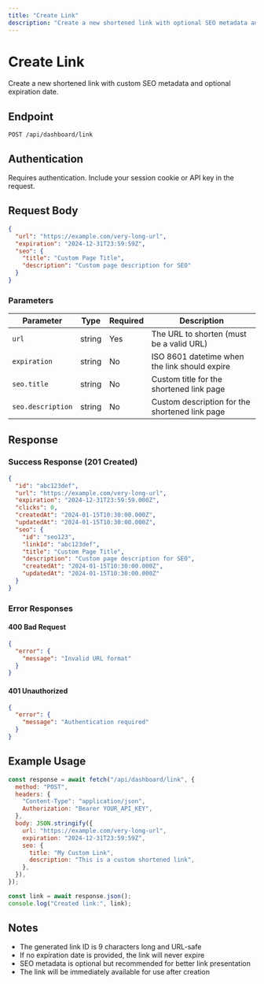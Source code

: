 ```yaml
---
title: "Create Link"
description: "Create a new shortened link with optional SEO metadata and expiration"
---
```


# Create Link

Create a new shortened link with custom SEO metadata and optional expiration date.

## Endpoint

```
POST /api/dashboard/link
```

## Authentication

Requires authentication. Include your session cookie or API key in the request.

## Request Body

```json
{
  "url": "https://example.com/very-long-url",
  "expiration": "2024-12-31T23:59:59Z",
  "seo": {
    "title": "Custom Page Title",
    "description": "Custom page description for SEO"
  }
}
```

### Parameters

| Parameter         | Type   | Required | Description                                    |
| ----------------- | ------ | -------- | ---------------------------------------------- |
| `url`             | string | Yes      | The URL to shorten (must be a valid URL)       |
| `expiration`      | string | No       | ISO 8601 datetime when the link should expire  |
| `seo.title`       | string | No       | Custom title for the shortened link page       |
| `seo.description` | string | No       | Custom description for the shortened link page |

## Response

### Success Response (201 Created)

```json
{
  "id": "abc123def",
  "url": "https://example.com/very-long-url",
  "expiration": "2024-12-31T23:59:59.000Z",
  "clicks": 0,
  "createdAt": "2024-01-15T10:30:00.000Z",
  "updatedAt": "2024-01-15T10:30:00.000Z",
  "seo": {
    "id": "seo123",
    "linkId": "abc123def",
    "title": "Custom Page Title",
    "description": "Custom page description for SEO",
    "createdAt": "2024-01-15T10:30:00.000Z",
    "updatedAt": "2024-01-15T10:30:00.000Z"
  }
}
```

### Error Responses

#### 400 Bad Request

```json
{
  "error": {
    "message": "Invalid URL format"
  }
}
```

#### 401 Unauthorized

```json
{
  "error": {
    "message": "Authentication required"
  }
}
```

## Example Usage

```javascript
const response = await fetch("/api/dashboard/link", {
  method: "POST",
  headers: {
    "Content-Type": "application/json",
    Authorization: "Bearer YOUR_API_KEY",
  },
  body: JSON.stringify({
    url: "https://example.com/very-long-url",
    expiration: "2024-12-31T23:59:59Z",
    seo: {
      title: "My Custom Link",
      description: "This is a custom shortened link",
    },
  }),
});

const link = await response.json();
console.log("Created link:", link);
```

## Notes

- The generated link ID is 9 characters long and URL-safe
- If no expiration date is provided, the link will never expire
- SEO metadata is optional but recommended for better link presentation
- The link will be immediately available for use after creation
